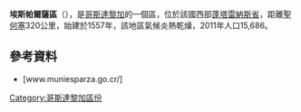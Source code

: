 '''埃斯帕爾薩區'''（{{lang-es|Esparza}}），是[[哥斯達黎加|哥斯達黎加]]的一個區，位於該國西部[[蓬塔雷納斯省|蓬塔雷納斯省]]，距離[[聖何塞_(哥斯達黎加)|聖何塞]]320公里，始建於1557年，該地區氣候炎熱乾燥，2011年人口15,686。

==參考資料==
*[www.muniesparza.go.cr/]

{{CostaRica-geo-stub}}
[[Category:哥斯達黎加區份|Category:哥斯達黎加區份]]
